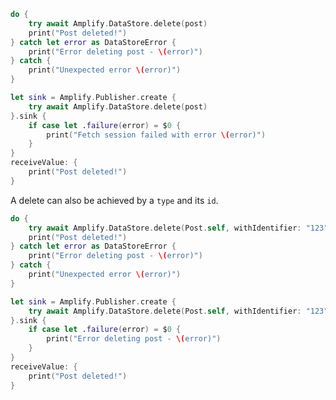 <BlockSwitcher>

<Block name="Async/Await">

```swift
do {
    try await Amplify.DataStore.delete(post)
    print("Post deleted!")
} catch let error as DataStoreError {
    print("Error deleting post - \(error)")
} catch {
    print("Unexpected error \(error)")
}
```

</Block>

<Block name="Combine">

```swift
let sink = Amplify.Publisher.create {
    try await Amplify.DataStore.delete(post)
}.sink {
    if case let .failure(error) = $0 {
        print("Fetch session failed with error \(error)")
    }
}
receiveValue: {
    print("Post deleted!")
}
```

</Block>

</BlockSwitcher>

A delete can also be achieved by a `type` and its `id`.

<BlockSwitcher>

<Block name="Async/Await">

```swift
do {
    try await Amplify.DataStore.delete(Post.self, withIdentifier: "123")
    print("Post deleted!")
} catch let error as DataStoreError {
    print("Error deleting post - \(error)")
} catch {
    print("Unexpected error \(error)")
}
```

</Block>

<Block name="Combine">

```swift
let sink = Amplify.Publisher.create {
    try await Amplify.DataStore.delete(Post.self, withIdentifier: "123")
}.sink {
    if case let .failure(error) = $0 {
        print("Error deleting post - \(error)")
    }
}
receiveValue: {
    print("Post deleted!")
}
```

</Block>

</BlockSwitcher>
